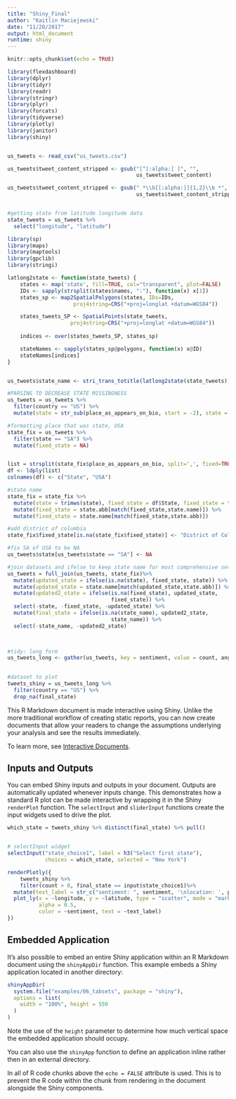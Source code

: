 ```yaml
---
title: "Shiny_Final"
author: "Kaitlin Maciejewski"
date: "11/20/2017"
output: html_document
runtime: shiny
---
```


```r
knitr::opts_chunk$set(echo = TRUE)

library(flexdashboard)
library(dplyr)
library(tidyr)
library(readr)
library(stringr)
library(plyr)
library(forcats)
library(tidyverse)
library(plotly)
library(janitor)
library(shiny)


us_tweets <- read_csv("us_tweets.csv") 

us_tweets$tweet_content_stripped <- gsub("[^[:alpha:] ]", "",
                                         us_tweets$tweet_content) 

us_tweets$tweet_content_stripped <- gsub(" *\\b[[:alpha:]]{1,2}\\b *", " ",
                                         us_tweets$tweet_content_stripped) 


#getting state from latitude longitude data
state_tweets = us_tweets %>%
  select("longitude", "latitude")

library(sp)
library(maps)
library(maptools)
library(gpclib)
library(stringi)

latlong2state <- function(state_tweets) {
    states <- map('state', fill=TRUE, col="transparent", plot=FALSE)
    IDs <- sapply(strsplit(states$names, ":"), function(x) x[1])
    states_sp <- map2SpatialPolygons(states, IDs=IDs,
                     proj4string=CRS("+proj=longlat +datum=WGS84"))

    states_tweets_SP <- SpatialPoints(state_tweets, 
                    proj4string=CRS("+proj=longlat +datum=WGS84"))
    
    indices <- over(states_tweets_SP, states_sp)

    stateNames <- sapply(states_sp@polygons, function(x) x@ID)
    stateNames[indices]
}


us_tweets$state_name <- stri_trans_totitle(latlong2state(state_tweets))
```

```r

#PARSING TO DECREASE STATE MISSINGNESS
us_tweets = us_tweets %>%
  filter(country == "US") %>%
  mutate(state = str_sub(place_as_appears_on_bio, start = -2), state = trimws(state)) 

#formatting place that was state, USA
state_fix = us_tweets %>%
  filter(state == "SA") %>%
  mutate(fixed_state = NA)


list = strsplit(state_fix$place_as_appears_on_bio, split=',', fixed=TRUE)
df <- ldply(list)
colnames(df) <- c("State", "USA")

#state name
state_fix = state_fix %>%
  mutate(state = trimws(state), fixed_state = df$State, fixed_state = trimws(fixed_state)) %>%
  mutate(fixed_state = state.abb[match(fixed_state,state.name)]) %>%
  mutate(fixed_state = state.name[match(fixed_state,state.abb)])

#add district of columbia
state_fix$fixed_state[is.na(state_fix$fixed_state)] <- "District of Columbia"

#fix SA of USA to be NA
us_tweets$state[us_tweets$state == "SA"] <- NA

#join datasets and ifelse to keep state name for most comprehensive set
us_tweets = full_join(us_tweets, state_fix)%>%
  mutate(updated_state = ifelse(is.na(state), fixed_state, state)) %>%
  mutate(updated_state = state.name[match(updated_state,state.abb)]) %>%
  mutate(updated2_state = ifelse(is.na(fixed_state), updated_state,
                                 fixed_state)) %>%
  select(-state, -fixed_state, -updated_state) %>%
  mutate(final_state = ifelse(is.na(state_name), updated2_state,
                                 state_name)) %>%
  select(-state_name, -updated2_state)
  



```

```r

#tidy: long form
us_tweets_long <- gather(us_tweets, key = sentiment, value = count, anger:trust, factor_key = TRUE)
 

#dataset to plot
tweets_shiny = us_tweets_long %>%
  filter(country == "US") %>%
  drop_na(final_state)

```

This R Markdown document is made interactive using Shiny. Unlike the more traditional workflow of creating static reports, you can now create documents that allow your readers to change the assumptions underlying your analysis and see the results immediately. 

To learn more, see [Interactive Documents](http://rmarkdown.rstudio.com/authoring_shiny.html).

## Inputs and Outputs

You can embed Shiny inputs and outputs in your document. Outputs are automatically updated whenever inputs change.  This demonstrates how a standard R plot can be made interactive by wrapping it in the Shiny `renderPlot` function. The `selectInput` and `sliderInput` functions create the input widgets used to drive the plot.

```r
which_state = tweets_shiny %>% distinct(final_state) %>% pull()


# selectInput widget
selectInput("state_choice1", label = h3("Select first state"),
            choices = which_state, selected = "New York")

renderPlotly({
    tweets_shiny %>%
    filter(count > 0, final_state == input$state_choice1)%>%
  mutate(text_label = str_c("sentiment: ", sentiment, '\nlocation: ', place_as_appears_on_bio)) %>% 
  plot_ly(x = ~longitude, y = ~latitude, type = "scatter", mode = "markers",
          alpha = 0.5, 
          color = ~sentiment, text = ~text_label)
})

```

## Embedded Application

It's also possible to embed an entire Shiny application within an R Markdown document using the `shinyAppDir` function. This example embeds a Shiny application located in another directory:

```r
shinyAppDir(
  system.file("examples/06_tabsets", package = "shiny"),
  options = list(
    width = "100%", height = 550
  )
)
```

Note the use of the `height` parameter to determine how much vertical space the embedded application should occupy.

You can also use the `shinyApp` function to define an application inline rather then in an external directory.

In all of R code chunks above the `echo = FALSE` attribute is used. This is to prevent the R code within the chunk from rendering in the document alongside the Shiny components.

